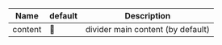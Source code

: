 | Name      | default | Description                                 |
|-----------|---------|---------------------------------------------|
| content   | 🚫      | divider main content (by default)           |
